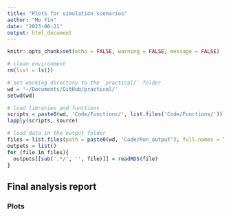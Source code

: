```yaml
---
title: "Plots for simulation scenarios"
author: "Mo Yin"
date: "2023-06-21"
output: html_document
---
```


```r
knitr::opts_chunk$set(echo = FALSE, warning = FALSE, message = FALSE)

# clean environment 
rm(list = ls())

# set working directory to the `practical/` folder 
wd = '~/Documents/GitHub/practical/'
setwd(wd)

# load libraries and functions
scripts = paste0(wd, 'Code/Functions/', list.files('Code/Functions/'))
lapply(scripts, source)

# load data in the output folder 
files = list.files(path = paste0(wd, 'Code/Run_output'), full.names = TRUE, pattern = "*.rds")
outputs = list()
for (file in files){
  outputs[[sub('.*/', '', file)]] = readRDS(file)
}
```

## Final analysis report {.tabset .tabset-fade .tabset-pills}

### Plots 

```r

```

